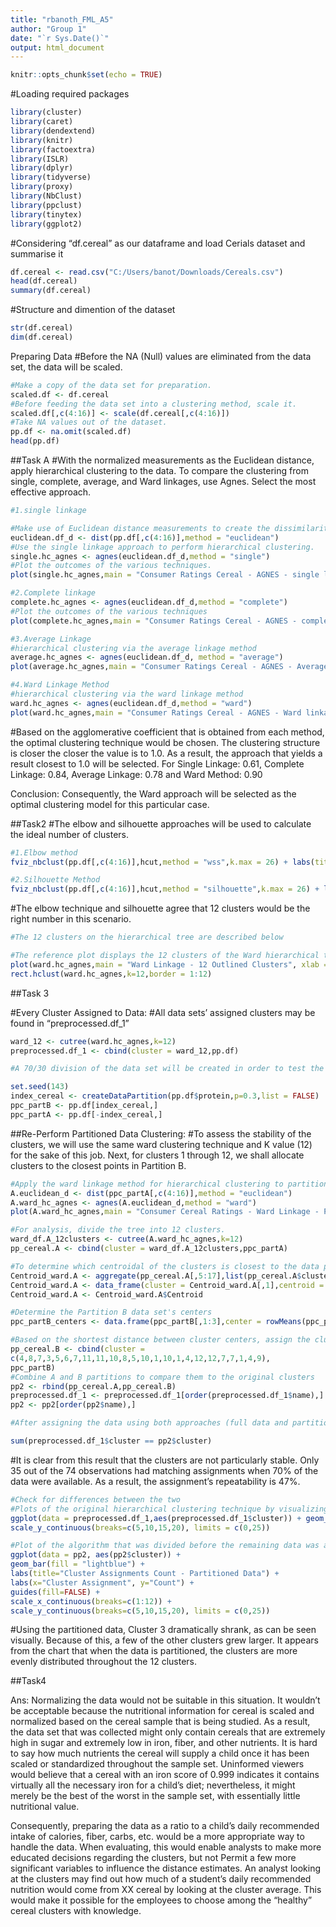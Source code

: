 ---
title: "rbanoth_FML_A5"
author: "Group 1"
date: "`r Sys.Date()`"
output: html_document
---

```{r setup, include=FALSE}
knitr::opts_chunk$set(echo = TRUE)
```

#Loading required packages
```{r}
library(cluster)
library(caret)
library(dendextend)
library(knitr)
library(factoextra)
library(ISLR)
library(dplyr)
library(tidyverse)
library(proxy)
library(NbClust)
library(ppclust)
library(tinytex)
library(ggplot2)
```

#Considering "df.cereal" as our dataframe and load Cerials dataset and summarise it
```{r}
df.cereal <- read.csv("C:/Users/banot/Downloads/Cereals.csv")
head(df.cereal)
summary(df.cereal)
```
#Structure and dimention of the dataset
```{r}
str(df.cereal)
dim(df.cereal)
```
Preparing Data 
#Before the NA (Null) values are eliminated from the data set, the data will be scaled.
```{r}
#Make a copy of the data set for preparation. 
scaled.df <- df.cereal
#Before feeding the data set into a clustering method, scale it. 
scaled.df[,c(4:16)] <- scale(df.cereal[,c(4:16)])
#Take NA values out of the dataset. 
pp.df <- na.omit(scaled.df)
head(pp.df)
```
##Task A
#With the normalized measurements as the Euclidean distance, apply hierarchical clustering to the data. To compare the clustering from single, complete, average, and Ward linkages, use Agnes. Select the most effective approach.
```{r}
#1.single linkage

#Make use of Euclidean distance measurements to create the dissimilarity matrix for the data set's numerical values. 
euclidean.df_d <- dist(pp.df[,c(4:16)],method = "euclidean")
#Use the single linkage approach to perform hierarchical clustering. 
single.hc_agnes <- agnes(euclidean.df_d,method = "single")
#Plot the outcomes of the various techniques. 
plot(single.hc_agnes,main = "Consumer Ratings Cereal - AGNES - single linkage method",xlab = "Cereal",ylab = "Height",cex.axis = 1,cex = 0.56,hang = -1)
```

```{r}
#2.Complete linkage
complete.hc_agnes <- agnes(euclidean.df_d,method = "complete")
#Plot the outcomes of the various techniques
plot(complete.hc_agnes,main = "Consumer Ratings Cereal - AGNES - complete linkage method",xlab = "Cereal",ylab = "Height",cex.axis = 1,cex = 0.56,hang = -1)
```
```{r}
#3.Average Linkage
#hierarchical clustering via the average linkage method 
average.hc_agnes <- agnes(euclidean.df_d, method = "average")
plot(average.hc_agnes,main = "Consumer Ratings Cereal - AGNES - Average linkage method",xlab = "Cereal",ylab = "Height",cex.axis = 1,cex = 0.56,hang = -1)
```

```{r}
#4.Ward Linkage Method
#hierarchical clustering via the ward linkage method
ward.hc_agnes <- agnes(euclidean.df_d,method = "ward")
plot(ward.hc_agnes,main = "Consumer Ratings Cereal - AGNES - Ward linkage method",xlab = "Cereal",ylab = "Height",cex.axis = 1,cex = 0.56,hang = -1)
```
#Based on the agglomerative coefficient that is obtained from each method, the optimal clustering technique would be chosen. The clustering structure is closer the closer the value is to 1.0. As a result, the approach that yields a result closest to 1.0 will be selected. 
For Single Linkage: 0.61,
Complete Linkage:   0.84,
Average Linkage:    0.78 and 
Ward Method:        0.90 

Conclusion: Consequently, the Ward approach will be selected as the optimal clustering model for this particular case.

##Task2
#The elbow and silhouette approaches will be used to calculate the ideal number of clusters. 

```{r}
#1.Elbow method
fviz_nbclust(pp.df[,c(4:16)],hcut,method = "wss",k.max = 26) + labs(title = "Elbow Method: Optimal Number of Clusters") + geom_vline(xintercept = 12,linetype = 2)
```

```{r}
#2.Silhouette Method
fviz_nbclust(pp.df[,c(4:16)],hcut,method = "silhouette",k.max = 26) + labs(title = "silhouette Method: Optimal Number of Clusters")

```

#The elbow technique and silhouette agree that 12 clusters would be the right number in this scenario.
```{r}
#The 12 clusters on the hierarchical tree are described below

#The reference plot displays the 12 clusters of the Ward hierarchical tree. 
plot(ward.hc_agnes,main = "Ward Linkage - 12 Outlined Clusters", xlab = "Cereal", ylab = "Height",cex.axis = 1,cex = 0.56,hang = -1)
rect.hclust(ward.hc_agnes,k=12,border = 1:12)
```

##Task 3

#Every Cluster Assigned to Data: 
#All data sets' assigned clusters may be found in "preprocessed.df_1"
```{r}
ward_12 <- cutree(ward.hc_agnes,k=12)
preprocessed.df_1 <- cbind(cluster = ward_12,pp.df)
```

```{r}
#A 70/30 division of the data set will be created in order to test the stability of the clusters. After cluster assignments are created using the 70%, the remaining 30% will be assigned according to the centroid that is closest to them. 

set.seed(143)
index_cereal <- createDataPartition(pp.df$protein,p=0.3,list = FALSE)
ppc_partB <- pp.df[index_cereal,]
ppc_partA <- pp.df[-index_cereal,]
```

##Re-Perform Partitioned Data Clustering: #To assess the stability of the clusters, we will use the same ward clustering technique and K value (12) for the sake of this job. Next, for clusters 1 through 12, we shall allocate clusters to the closest points in Partition B. 

```{r}
#Apply the ward linkage method for hierarchical clustering to partitioned data. 
A.euclidean_d <- dist(ppc_partA[,c(4:16)],method = "euclidean")
A.ward_hc_agnes <- agnes(A.euclidean_d,method = "ward")
plot(A.ward_hc_agnes,main = "Consumer Cereal Ratings - Ward Linkage - Partition A",xlab="Cereal",ylab="Height",cex.axis=1,cex=0.56,hang=-1)
```
```{r}
#For analysis, divide the tree into 12 clusters. 
ward_df.A_12clusters <- cutree(A.ward_hc_agnes,k=12)
pp_cereal.A <- cbind(cluster = ward_df.A_12clusters,ppc_partA)

#To determine which centroidal of the clusters is closest to the data points in partition B, we must compute the centroids for each cluster
Centroid_ward.A <- aggregate(pp_cereal.A[,5:17],list(pp_cereal.A$cluster),mean)
Centroid_ward.A <- data_frame(cluster = Centroid_ward.A[,1],centroid = rowMeans(Centroid_ward.A[,-c(1:4)]))
Centroid_ward.A <- Centroid_ward.A$Centroid

#Determine the Partition B data set's centers
ppc_partB_centers <- data.frame(ppc_partB[,1:3],center = rowMeans(ppc_partB[,4:16]))
```
```{r}
#Based on the shortest distance between cluster centers, assign the clusters. 
pp_cereal.B <- cbind(cluster = 
c(4,8,7,3,5,6,7,11,11,10,8,5,10,1,10,1,4,12,12,7,7,1,4,9), 
ppc_partB) 
#Combine A and B partitions to compare them to the original clusters
pp2 <- rbind(pp_cereal.A,pp_cereal.B)
preprocessed.df_1 <- preprocessed.df_1[order(preprocessed.df_1$name),]
pp2 <- pp2[order(pp2$name),]

#After assigning the data using both approaches (full data and partitioned data), we can assess the stability of the clusters by comparing the number of matched assignments.

sum(preprocessed.df_1$cluster == pp2$cluster)
```
#It is clear from this result that the clusters are not particularly stable. Only 35 out of the 74 observations had matching assignments when 70% of the data were available. As a result, the assignment's repeatability is 47%. 

```{r}
#Check for differences between the two 
#Plots of the original hierarchical clustering technique by visualizing the cluster allocations
ggplot(data = preprocessed.df_1,aes(preprocessed.df_1$cluster)) + geom_bar(fill = "orange") + labs(title = "Cluster assignments count - all original data") + labs(x="Cluster Assignment",y="Count") + guides(fill = FALSE) + scale_x_continuous(breaks=c(1:12)) + 
scale_y_continuous(breaks=c(5,10,15,20), limits = c(0,25)) 

```
```{r}
#Plot of the algorithm that was divided before the remaining data was assigned 
ggplot(data = pp2, aes(pp2$cluster)) + 
geom_bar(fill = "lightblue") + 
labs(title="Cluster Assignments Count - Partitioned Data") + 
labs(x="Cluster Assignment", y="Count") + 
guides(fill=FALSE) + 
scale_x_continuous(breaks=c(1:12)) + 
scale_y_continuous(breaks=c(5,10,15,20), limits = c(0,25))
```
#Using the partitioned data, Cluster 3 dramatically shrank, as can be seen visually. Because of this, a few of the other clusters grew larger. It appears from the chart that when the data is partitioned, the clusters are more evenly distributed throughout the 12 clusters. 

##Task4

Ans:
Normalizing the data would not be suitable in this situation. It wouldn't be acceptable because the nutritional information for cereal is scaled and normalized based on the cereal sample that is being studied. As a result, the data set that was collected might only contain cereals that are extremely high in sugar and extremely low in iron, fiber, and other nutrients. 
It is hard to say how much nutrients the cereal will supply a child once it has been scaled or standardized throughout the sample set. Uninformed viewers would believe that a cereal with an iron score of 0.999 indicates it contains virtually all the necessary iron for a child's diet; nevertheless, it might merely be the best of the worst in the sample set, with essentially little nutritional value.

Consequently, preparing the data as a ratio to a child's daily recommended intake of calories, fiber, carbs, etc. would be a more appropriate way to handle the data. When evaluating, this would enable analysts to make more educated decisions regarding the clusters, but not Permit a few more significant variables to influence the distance estimates. An analyst looking at the clusters may find out how much of a student's daily recommended nutrition would come from XX cereal by looking at the cluster average. This would make it possible for the employees to choose among the "healthy" cereal clusters with knowledge.
















